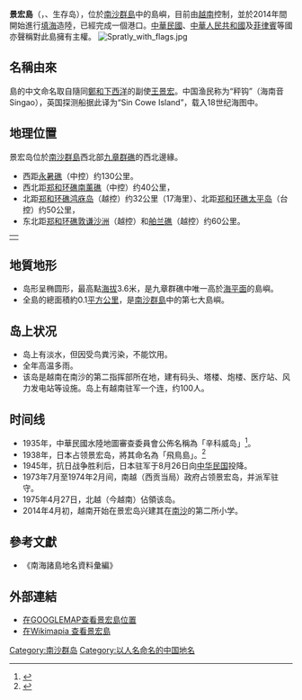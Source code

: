 {{Infobox Disputed Islands
| plural = yes
| name             =景宏島
| image name       = 
| image caption    = 
| image size       = 
| locator map      = {{Location map+|Spratly Islands|float=center|width=300|caption=景宏島的位置 
|places=
{{location map~ |Spratly Islands|marksize=6 |lat=9.885278 |long=114.329167
|label='''景宏島
''' |position=bottom}}
}}
| map_custom       = yes
| native name      = 
| native name link = 
| other_names         = Đảo Sinh Tồn<br/>Sin Cowe Island
| location         = [[南海|南海]]
| coordinates      = {{Coord|9|53|07|N|114|19|45|E|display=inline,title}}
| archipelago      = [[南沙群岛|南沙群岛]]
| total islands    = 
| major islands    = 
| area             =0.08平方公里
| length           =
| width            =
| coastline        =
| highest mount    = 
| elevation        = 3.6米
| country                          = {{VNM}}
| country admin divisions title   =[[縣|縣]]
| country admin divisions         =[[慶和省|慶和省]][[長沙縣|長沙縣]]
| country claim = {{PRC}}
| country claim divisions         =[[海南省|海南省]][[三沙市|三沙市]] 
| country claim divisions title   =[[地级行政区|市]] 
| country 1 claim = {{ROC}}
| country 1 claim divisions title=[[直辖市_(中华民国)|直辖市]]
| country 1 claim divisions=[[高雄市|高雄市]][[旗津區|旗津區]]
| country 2 claim = {{PHL}}
| country 2 claim divisions title=市
| country 2 claim divisions=[[巴拉望省|巴拉望省]][[卡拉揚市|卡拉揚市]]
| population       = [[越南人民軍|越南人民軍]]之駐軍
| population as of = 
| density          = 
| ethnic groups    = 
| additional info  = 
}}
'''景宏島'''（{{lang-en|Sin Cowe Island}}，{{lang-vi|Đảo Sinh Tồn}}、生存岛），位於[[南沙群島|南沙群島]]中的島嶼，目前由[[越南|越南]]控制，並於2014年間開始進行[[填海|填海]]造陸，已經完成一個港口。[[中華民國|中華民國]]、[[中華人民共和國|中華人民共和國]]及[[菲律賓|菲律賓]]等國亦聲稱對此島擁有主權。
[[File:Spratly_with_flags.jpg|thumb]]

==名稱由來==
島的中文命名取自隨同[[鄭和下西洋|鄭和下西洋]]的副使[[王景宏|王景宏]]。中国渔民称为“秤钩”（海南音Singao），英国探测船据此译为“Sin Cowe Island”，载入18世纪海图中。

==地理位置==
景宏岛位於[[南沙群島|南沙群島]]西北部[[九章群礁|九章群礁]]的西北邊緣。
*西距[[永暑礁|永暑礁]]（中控）约130公里。
*西北距[[郑和环礁|郑和环礁]][[南薰礁|南薰礁]]（中控）约40公里，
*北距[[郑和环礁|郑和环礁]][[鸿庥岛|鸿庥岛]]（越控）约32公里（17海里）、北距[[郑和环礁|郑和环礁]][[太平岛|太平岛]]（台控）约50公里，
*东北距[[郑和环礁|郑和环礁]][[敦谦沙洲|敦谦沙洲]]（越控）和[[舶兰礁|舶兰礁]]（越控）约60公里。
{|
|{{align|left|{{九章群礁}}}}
|}

==地質地形==
*岛形呈椭圆形，最高點[[海拔|海拔]]3.6米，是九章群礁中唯一高於[[海平面|海平面]]的島嶼。
*全島的總面積約0.1[[平方公里|平方公里]]，是[[南沙群島|南沙群島]]中的第七大島嶼。
==岛上状况==
*岛上有淡水，但因受鸟粪污染，不能饮用。
*全年高温多雨。
*该岛是越南在南沙的第二指挥部所在地，建有码头、塔楼、炮楼、医疗站、风力发电站等设施。岛上有越南驻军一个连，约100人。
==时间线==
*1935年，中華民國水陸地圖審查委員會公佈名稱為「辛科威岛」<ref>{{Cite web|url=http://www.hnszw.org.cn/data/news/2009/06/43675/|title=海南史志网_中共海南省委党史研究室_海南省地方志办公室|accessdate=2018-07-15|work=www.hnszw.org.cn|archive-url=https://web.archive.org/web/20160211044458/http://www.hnszw.org.cn/data/news/2009/06/43675/|archive-date=2016-02-11|dead-url=yes}}</ref>。
*1938年，日本占领景宏岛，將其命名為「飛鳥島」。<ref>{{Cite journal|title=抗战胜利后国民政府收复南海诸岛主权述论|author=陈谦平|url=http://www.mgzx.org.cn/uploads/2018/04/140044292584.pdf|journal=近代史研究|issue=2|doi=|others=|year=2017|volume=|page=10|pmid=|access-date=2018-07-30|archive-url=https://web.archive.org/web/20180726170200/http://www.mgzx.org.cn/uploads/2018/04/140044292584.pdf|archive-date=2018-07-26|dead-url=yes}}</ref>
*1945年，抗日战争胜利后，日本驻军于8月26日向[[中华民国|中华民国]]投降。
*1973年7月至1974年2月间，南越（西贡当局）政府占领景宏岛，并派军驻守。
*1975年4月27日，北越（今越南）佔領该岛。
*2014年4月初，越南开始在景宏岛兴建其在[[南沙群島|南沙]]的第二所小学。

==參考文獻==
*《南海諸島地名資料彙編》
{{reflist}}

==外部連結==
*[http://maps.google.com/maps?f=q&hl=zh-TW&geocode=&q=9%C2%B0+53%E2%80%B2+7%E2%80%B3+N+114%C2%B0+19%E2%80%B2+45%E2%80%B3+E&ie=UTF8&ll=9.885214,114.329224&spn=0.011627,0.018711&t=h&z=16&iwloc=addr 在GOOGLEMAP查看景宏島位置]
*[http://wikimapia.org/6759003/Sin-Cowe-Island 在Wikimapia 查看景宏島] {{Wayback|url=http://wikimapia.org/6759003/Sin-Cowe-Island |date=20160306024341 }}

{{南海诸岛}}
{{DEFAULTSORT:Jinghong}}
[[Category:南沙群岛|Category:南沙群岛]]
[[Category:以人名命名的中国地名|Category:以人名命名的中国地名]]